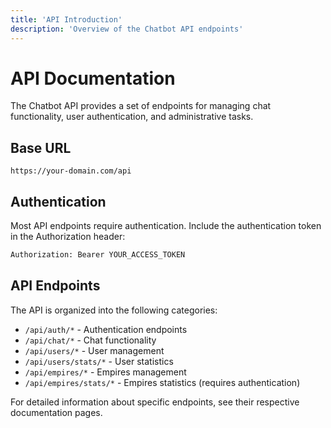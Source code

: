 ```yaml
---
title: 'API Introduction'
description: 'Overview of the Chatbot API endpoints'
---
```


# API Documentation

The Chatbot API provides a set of endpoints for managing chat functionality, user authentication, and administrative tasks.

## Base URL

```
https://your-domain.com/api
```

## Authentication

Most API endpoints require authentication. Include the authentication token in the Authorization header:

```bash
Authorization: Bearer YOUR_ACCESS_TOKEN
```

## API Endpoints

The API is organized into the following categories:

- `/api/auth/*` - Authentication endpoints
- `/api/chat/*` - Chat functionality
- `/api/users/*` - User management
- `/api/users/stats/*` - User statistics
- `/api/empires/*` - Empires management
- `/api/empires/stats/*` - Empires statistics (requires authentication)

For detailed information about specific endpoints, see their respective documentation pages.
